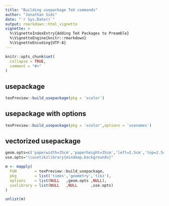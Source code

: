 ```yaml
---
title: "Building usepackage TeX commands"
author: "Jonathan Sidi"
date: "`r Sys.Date()`"
output: rmarkdown::html_vignette
vignette: >
  %\VignetteIndexEntry{Adding TeX Packages to Preamble}
  %\VignetteEngine{knitr::rmarkdown}
  %\VignetteEncoding{UTF-8}
---
```


```r
knitr::opts_chunk$set(
  collapse = TRUE,
  comment = "#>"
)
```

## usepackage

```r
texPreview::build_usepackage(pkg = 'xcolor')
```

## usepackage with options

```r
texPreview::build_usepackage(pkg = 'xcolor',options = 'usenames')
```

## vectorized usepackage

```r
geom.opts=c('paperwidth=35cm','paperheight=35cm','left=2.5cm','top=2.5cm')
use.opts="\\usetikzlibrary{mindmap,backgrounds}"

m <- mapply(
  FUN        = texPreview::build_usepackage,
  pkg        = list('times','geometry','tikz'),
  options    = list(NULL   ,geom.opts ,NULL),
  uselibrary = list(NULL   ,NULL      ,use.opts)
)

unlist(m)

```